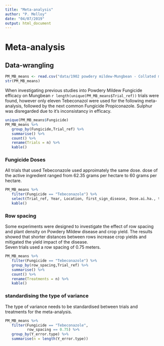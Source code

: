 ```yaml
---
title: "Meta-analysis"
author: "P. Melloy"
date: "04/07/2019"
output: html_document
---
```


# Meta-analysis

## Data-wrangling

```r
PM_MB_means <- read.csv("data/1902 powdery mildew-Mungbean - Collated means.csv")
str(PM_MB_means)
```


When investigating previous studies into Powdery Mildew Fungicide efficacy on Mungbean `r length(unique(PM_MB_means$Trial_ref))` trials were found, however only eleven Tebeconazol were used for the following meta-analysis, followed by the next common Fungicide Propiconazole. Sulphur was disregarded due to it's inconsistancy in efficacy.

```r
unique(PM_MB_means$Fungicide)
PM_MB_means %>%
   group_by(Fungicide,Trial_ref) %>%
   summarise() %>%
   count() %>%
   rename(Trials = n) %>%
   kable()

```

### Fungicide Doses
All trials that used Tebeconazole used approimately the same dose. dose of the active ingredient ranged from 62.35 grams per hectare to 60 grams per hectare. 
```r
PM_MB_means %>%
   filter(Fungicide == "Tebeconazole") %>%
   select(Trial_ref, Year, Location, first_sign_disease, Dose.ai.ha., total_Fungicide) %>%
   kable()
```

### Row spacing

Some experiments were designed to investigate the effect of row spacing and plant density on Powdery Mildew disease and crop yield. The results showed that shorter distances between rows increase crop yields and mitigated the yield impact of the disease.  
Seven trials used a row spacing of 0.75 meters.

```r
PM_MB_means %>%
   filter(Fungicide == "Tebeconazole") %>%
   group_by(row_spacing,Trial_ref) %>%
   summarise() %>%
   count() %>%
   rename(Treatments = n) %>%
   kable()

```


### standardising the type of variance  

The type of variance needs to be standardised between trials and treatments for the meta-analysis. 

```r
PM_MB_means %>%
   filter(Fungicide == "Tebeconazole",
          row_spacing == 0.75) %>%
   group_by(Y_error.type) %>%
   summarise(n = length(Y_error.type))
   
   
```



